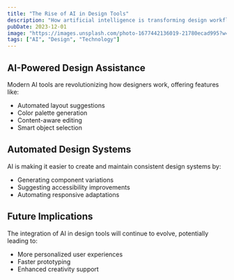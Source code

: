 ```yaml
---
title: "The Rise of AI in Design Tools"
description: "How artificial intelligence is transforming design workflows and creative processes"
pubDate: 2023-12-01
image: "https://images.unsplash.com/photo-1677442136019-21780ecad995?w=800&auto=format&fit=crop&q=60"
tags: ["AI", "Design", "Technology"]
---
```


## AI-Powered Design Assistance

Modern AI tools are revolutionizing how designers work, offering features like:
- Automated layout suggestions
- Color palette generation
- Content-aware editing
- Smart object selection

## Automated Design Systems

AI is making it easier to create and maintain consistent design systems by:
- Generating component variations
- Suggesting accessibility improvements
- Automating responsive adaptations

## Future Implications

The integration of AI in design tools will continue to evolve, potentially leading to:
- More personalized user experiences
- Faster prototyping
- Enhanced creativity support